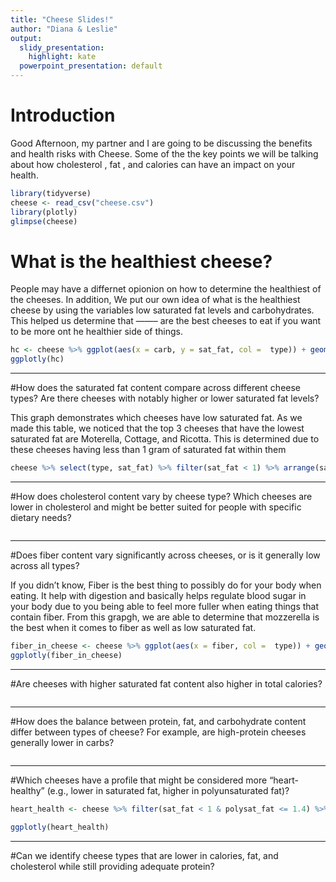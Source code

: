```yaml
---
title: "Cheese Slides!"
author: "Diana & Leslie"
output:
  slidy_presentation: 
    highlight: kate
  powerpoint_presentation: default
---
```


# Introduction

Good Afternoon, my partner and I are going to be discussing the benefits and health risks with Cheese. Some of the the key points we will be talking about how cholesterol , fat , and calories can have an impact on your health.


```r
library(tidyverse)
cheese <- read_csv("cheese.csv")
library(plotly)
glimpse(cheese)
```
# What is the healthiest cheese?


People may have a differnet opionion on how to determine the healthiest of the cheeses. In addition, We put our own idea of what is the healthiest cheese by using the variables low saturated fat levels and carbohydrates.
This helped us determine that -------- are the best cheeses to eat if you 
want to be more ont he healthier side of things.

```r
hc <- cheese %>% ggplot(aes(x = carb, y = sat_fat, col =  type)) + geom_point()
ggplotly(hc)
```
***
#How does the saturated fat content compare across different cheese types? Are there cheeses with notably higher or lower saturated fat levels?

This graph demonstrates which cheeses have low saturated fat. As we made this table, we noticed that the top 3 cheeses that have the lowest saturated fat are Moterella, Cottage, and Ricotta. This is determined due to these cheeses having less than 1 gram of saturated fat within them

```r

cheese %>% select(type, sat_fat) %>% filter(sat_fat < 1) %>% arrange(sat_fat)

```
***
#How does cholesterol content vary by cheese type? Which cheeses are lower in cholesterol and might be better suited for people with specific dietary needs?
```r







```

***
#Does fiber content vary significantly across cheeses, or is it generally low across all types?

If you didn't know, Fiber is the best thing to possibly do for your body when eating. It help with digestion and basically helps regulate blood sugar in your body due to you being able to feel more fuller when eating things that contain fiber. From this grapgh, we are able to determine that mozzerella is the best when it comes to fiber as well as low saturated fat. 

```r
fiber_in_cheese <- cheese %>% ggplot(aes(x = fiber, col =  type)) + geom_bar()
ggplotly(fiber_in_cheese)
```

***
#Are cheeses with higher saturated fat content also higher in total calories?

```r




```
***
#How does the balance between protein, fat, and carbohydrate content differ between types of cheese? For example, are high-protein cheeses generally lower in carbs?

```r







```

***
#Which cheeses have a profile that might be considered more "heart-healthy" (e.g., lower in saturated fat, higher in polyunsaturated fat)?

```r

heart_health <- cheese %>% filter(sat_fat < 1 & polysat_fat <= 1.4) %>% ggplot(aes(x = sat_fat, y = polysat_fat, col =  type)) + geom_point()

ggplotly(heart_health)

```
***
#Can we identify cheese types that are lower in calories, fat, and cholesterol while still providing adequate protein?


```r








```
